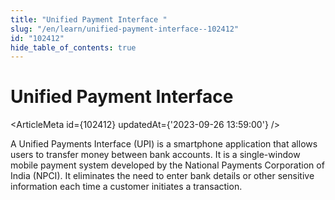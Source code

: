 ```yaml
---
title: "Unified Payment Interface "
slug: "/en/learn/unified-payment-interface--102412"
id: "102412"
hide_table_of_contents: true
---
```



# Unified Payment Interface 

<ArticleMeta id={102412} updatedAt={'2023-09-26 13:59:00'} />
<div className='border-solid border-b border-t-0 my-4 border-[var(--ifm-color-gray-300)]' />

A Unified Payments Interface (UPI) is a smartphone application that allows users to transfer money between bank accounts. It is a single-window mobile payment system developed by the National Payments Corporation of India (NPCI). It eliminates the need to enter bank details or other sensitive information each time a customer initiates a transaction.
